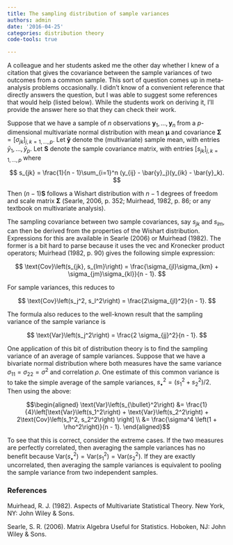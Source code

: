 ```yaml
---
title: The sampling distribution of sample variances
authors: admin
date: '2016-04-25'
categories: distribution theory
code-tools: true

---
```


A colleague and her students asked me the other day whether I knew of a citation that gives the covariance between the sample variances of two outcomes from a common sample. This sort of question comes up in meta-analysis problems occasionally. I didn't know of a convenient reference that directly answers the question, but I was able to suggest some references that would help (listed below). While the students work on deriving it, I'll provide the answer here so that they can check their work. 

Suppose that we have a sample of $n$ observations $\mathbf{y}_1,...,\mathbf{y}_n$ from a $p$-dimensional multivariate normal distribution with mean $\boldsymbol\mu$ and covariance $\boldsymbol\Sigma = \left[\sigma_{jk}\right]_{j,k=1,...,p}$. Let $\mathbf{\bar{y}}$ denote the (multivariate) sample mean, with entries $\bar{y}_1,...,\bar{y}_p$. Let $\mathbf{S}$ denote the sample covariance matrix, with entries $\left[s_{jk}\right]_{j,k=1,...,p}$ where 

$$
s_{jk} = \frac{1}{n - 1}\sum_{i=1}^n (y_{ij} - \bar{y}_j)(y_{ik} - \bar{y}_k).
$$

Then $(n - 1)\mathbf{S}$ follows a Wishart distribution with $n - 1$ degrees of freedom and scale matrix $\boldsymbol\Sigma$ (Searle, 2006, p. 352; Muirhead, 1982, p. 86; or any textbook on multivariate analysis). 

The sampling covariance between two sample covariances, say $s_{jk}$ and $s_{lm}$, can then be derived from the properties of the Wishart distribution. Expressions for this are available in Searle (2006) or Muirhead (1982). The former is a bit hard to parse because it uses the $\text{vec}$ and Kronecker product operators; Muirhead (1982, p. 90) gives the following simple expression: 

$$
\text{Cov}\left(s_{jk}, s_{lm}\right) = \frac{\sigma_{jl}\sigma_{km} + \sigma_{jm}\sigma_{kl}}{n - 1}.
$$

For sample variances, this reduces to 

$$
\text{Cov}\left(s_j^2, s_l^2\right) = \frac{2\sigma_{jl}^2}{n - 1}.
$$

The formula also reduces to the well-known result that the sampling variance of the sample variance is 

$$
\text{Var}\left(s_j^2\right) = \frac{2 \sigma_{jj}^2}{n - 1}.
$$

One application of this bit of distribution theory is to find the sampling variance of an average of sample variances. Suppose that we have a bivariate normal distribution where both measures have the same variance $\sigma_{11} = \sigma_{22} = \sigma^2$ and correlation $\rho$. One estimate of this common variance is to take the simple average of the sample variances, $s_{\bullet}^2 = \left(s_1^2 + s_2^2\right) / 2$. Then using the above:

$$\begin{aligned}
\text{Var}\left(s_{\bullet}^2\right) &= \frac{1}{4}\left[\text{Var}\left(s_1^2\right) + \text{Var}\left(s_2^2\right) + 2\text{Cov}\left(s_1^2, s_2^2\right) \right] \\
&= \frac{\sigma^4 \left(1 + \rho^2\right)}{n - 1}.
\end{aligned}$$

To see that this is correct, consider the extreme cases. If the two measures are perfectly correlated, then averaging the sample variances has no benefit because $\text{Var}\left(s_{\bullet}^2\right) = \text{Var}\left(s_1^2\right) = \text{Var}\left(s_2^2\right)$. If they are exactly uncorrelated, then averaging the sample variances is equivalent to pooling the sample variance from two independent samples.

### References

Muirhead, R. J. (1982). Aspects of Multivariate Statistical Theory. New York, NY: John Wiley & Sons.

Searle, S. R. (2006). Matrix Algebra Useful for Statistics. Hoboken, NJ: John Wiley & Sons.
